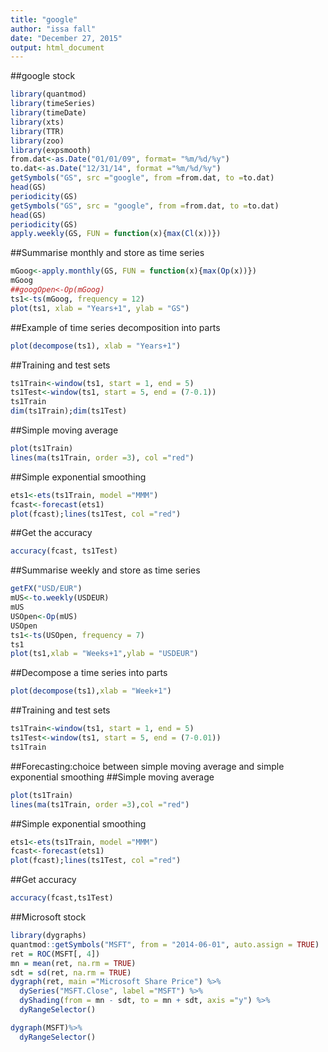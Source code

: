 ---
title: "google"
author: "issa fall"
date: "December 27, 2015"
output: html_document
---
##google stock
```{r,echo=TRUE}
library(quantmod)
library(timeSeries)
library(timeDate)
library(xts)
library(TTR)
library(zoo)
library(expsmooth)
from.dat<-as.Date("01/01/09", format= "%m/%d/%y")
to.dat<-as.Date("12/31/14", format ="%m/%d/%y")
getSymbols("GS", src ="google", from =from.dat, to =to.dat)
head(GS)
periodicity(GS)
getSymbols("GS", src = "google", from =from.dat, to =to.dat)
head(GS)
periodicity(GS)
apply.weekly(GS, FUN = function(x){max(Cl(x))})
```
##Summarise monthly and store as time series
```{r,echo=TRUE}
mGoog<-apply.monthly(GS, FUN = function(x){max(Op(x))})
mGoog
##googOpen<-Op(mGoog)
ts1<-ts(mGoog, frequency = 12)
plot(ts1, xlab = "Years+1", ylab = "GS")
```

##Example of time series decomposition into parts
```{r,echo=TRUE}
plot(decompose(ts1), xlab = "Years+1")
```


##Training and test sets
```{r,echo=TRUE}
ts1Train<-window(ts1, start = 1, end = 5)
ts1Test<-window(ts1, start = 5, end = (7-0.1))
ts1Train
dim(ts1Train);dim(ts1Test)
```
##Simple moving average
```{r,echo=TRUE}
plot(ts1Train)
lines(ma(ts1Train, order =3), col ="red")
```


##Simple exponential smoothing
```{r,echo=TRUE}
ets1<-ets(ts1Train, model ="MMM")
fcast<-forecast(ets1)
plot(fcast);lines(ts1Test, col ="red")
```


##Get the accuracy
```{r,echo=TRUE}
accuracy(fcast, ts1Test)
```

##Summarise weekly and store as time series
```{r,echo=TRUE}
getFX("USD/EUR")
mUS<-to.weekly(USDEUR)
mUS
USOpen<-Op(mUS)
USOpen
ts1<-ts(USOpen, frequency = 7)
ts1
plot(ts1,xlab = "Weeks+1",ylab = "USDEUR")
```


##Decompose a time series into parts
```{r,echo=TRUE}
plot(decompose(ts1),xlab = "Week+1")
```


##Training and test sets
```{r,echo=TRUE}
ts1Train<-window(ts1, start = 1, end = 5)
ts1Test<-window(ts1, start = 5, end = (7-0.01))
ts1Train
```
##Forecasting:choice between simple moving average and simple exponential smoothing
##Simple moving average
```{r,echo=TRUE}

plot(ts1Train)
lines(ma(ts1Train, order =3),col ="red")
```
##Simple exponential smoothing
```{r,echo=TRUE}
ets1<-ets(ts1Train, model ="MMM")
fcast<-forecast(ets1)
plot(fcast);lines(ts1Test, col ="red")
```


##Get accuracy
```{r,echo=TRUE}
accuracy(fcast,ts1Test)
```
##Microsoft stock
```{r,echo=TRUE}
library(dygraphs)
quantmod::getSymbols("MSFT", from = "2014-06-01", auto.assign = TRUE)
ret = ROC(MSFT[, 4])
mn = mean(ret, na.rm = TRUE)
sdt = sd(ret, na.rm = TRUE)
dygraph(ret, main ="Microsoft Share Price") %>%
  dySeries("MSFT.Close", label ="MSFT") %>%
  dyShading(from = mn - sdt, to = mn + sdt, axis ="y") %>%
  dyRangeSelector()

dygraph(MSFT)%>%
  dyRangeSelector()

```



